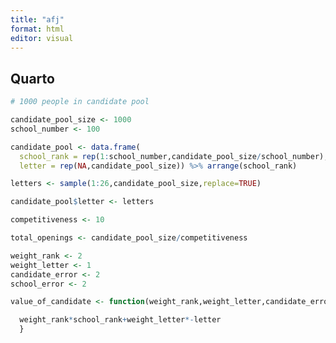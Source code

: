 ```yaml
---
title: "afj"
format: html
editor: visual
---
```


## Quarto

```r
# 1000 people in candidate pool

candidate_pool_size <- 1000
school_number <- 100

candidate_pool <- data.frame(
  school_rank = rep(1:school_number,candidate_pool_size/school_number),
  letter = rep(NA,candidate_pool_size)) %>% arrange(school_rank)

letters <- sample(1:26,candidate_pool_size,replace=TRUE)

candidate_pool$letter <- letters

competitiveness <- 10

total_openings <- candidate_pool_size/competitiveness

weight_rank <- 2
weight_letter <- 1
candidate_error <- 2
school_error <- 2

value_of_candidate <- function(weight_rank,weight_letter,candidate_error){

  weight_rank*school_rank+weight_letter*-letter
  }
```
